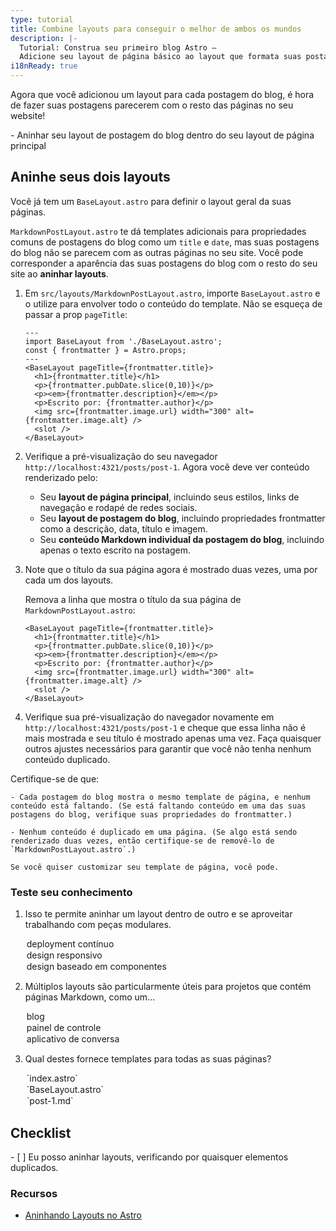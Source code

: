 ```yaml
---
type: tutorial
title: Combine layouts para conseguir o melhor de ambos os mundos
description: |-
  Tutorial: Construa seu primeiro blog Astro —
  Adicione seu layout de página básico ao layout que formata suas postagens do blog
i18nReady: true
---
```



Agora que você adicionou um layout para cada postagem do blog, é hora de fazer suas postagens parecerem com o resto das páginas no seu website!

<PreCheck>
  - Aninhar seu layout de postagem do blog dentro do seu layout de página principal
</PreCheck>

## Aninhe seus dois layouts

Você já tem um `BaseLayout.astro` para definir o layout geral da suas páginas. 

`MarkdownPostLayout.astro` te dá templates adicionais para propriedades comuns de postagens do blog como um `title` e `date`, mas suas postagens do blog não se parecem com as outras páginas no seu site. Você pode corresponder a aparência das suas postagens do blog com o resto do seu site ao **aninhar layouts**.


1. Em `src/layouts/MarkdownPostLayout.astro`, importe `BaseLayout.astro` e o utilize para envolver todo o conteúdo do template. Não se esqueça de passar a prop `pageTitle`:

    ```astro title="src/layouts/MarkdownPostLayout.astro" ins={2,5,12}
    ---
    import BaseLayout from './BaseLayout.astro';
    const { frontmatter } = Astro.props;
    ---
    <BaseLayout pageTitle={frontmatter.title}>
      <h1>{frontmatter.title}</h1>
      <p>{frontmatter.pubDate.slice(0,10)}</p>
      <p><em>{frontmatter.description}</em></p>
      <p>Escrito por: {frontmatter.author}</p>
      <img src={frontmatter.image.url} width="300" alt={frontmatter.image.alt} />
      <slot />
    </BaseLayout>
    ```

2. Verifique a pré-visualização do seu navegador `http://localhost:4321/posts/post-1`. Agora você deve ver conteúdo renderizado pelo:

    - Seu **layout de página principal**, incluindo seus estilos, links de navegação e rodapé de redes sociais.
    - Seu **layout de postagem do blog**, incluindo propriedades frontmatter como a descrição, data, título e imagem.
    - Seu **conteúdo Markdown individual da postagem do blog**, incluindo apenas o texto escrito na postagem.

3. Note que o título da sua página agora é mostrado duas vezes, uma por cada um dos layouts.

    Remova a linha que mostra o título da sua página de `MarkdownPostLayout.astro`:

    ```astro title="src/layouts/MarkdownPostLayout.astro" del={2}
    <BaseLayout pageTitle={frontmatter.title}>
      <h1>{frontmatter.title}</h1>
      <p>{frontmatter.pubDate.slice(0,10)}</p>
      <p><em>{frontmatter.description}</em></p>
      <p>Escrito por: {frontmatter.author}</p>
      <img src={frontmatter.image.url} width="300" alt={frontmatter.image.alt} />
      <slot />
    </BaseLayout>
    ```

4. Verifique sua pré-visualização do navegador novamente em `http://localhost:4321/posts/post-1` e cheque que essa linha não é mais mostrada e seu título é mostrado apenas uma vez. Faça quaisquer outros ajustes necessários para garantir que você não tenha nenhum conteúdo duplicado.


  Certifique-se de que:

    - Cada postagem do blog mostra o mesmo template de página, e nenhum conteúdo está faltando. (Se está faltando conteúdo em uma das suas postagens do blog, verifique suas propriedades do frontmatter.)

    - Nenhum conteúdo é duplicado em uma página. (Se algo está sendo renderizado duas vezes, então certifique-se de removê-lo de `MarkdownPostLayout.astro`.)

    Se você quiser customizar seu template de página, você pode.




<Box icon="question-mark">

### Teste seu conhecimento

1. Isso te permite aninhar um layout dentro de outro e se aproveitar trabalhando com peças modulares.

    <MultipleChoice>
      <Option>
        deployment contínuo
      </Option>
      <Option>
        design responsivo
      </Option>
      <Option isCorrect>
        design baseado em componentes
      </Option>
    </MultipleChoice>

2. Múltiplos layouts são particularmente úteis para projetos que contém páginas Markdown, como um...

    <MultipleChoice>
      <Option isCorrect>
        blog
      </Option>
      <Option>
        painel de controle
      </Option>
      <Option>
        aplicativo de conversa
      </Option>
    </MultipleChoice>

3. Qual destes fornece templates para todas as suas páginas?

    <MultipleChoice>
      <Option>
        `index.astro`
      </Option>
      <Option isCorrect>
        `BaseLayout.astro`
      </Option>
      <Option>
        `post-1.md`
      </Option>
    </MultipleChoice>
</Box>

<Box icon="check-list">

## Checklist

<Checklist>
- [ ] Eu posso aninhar layouts, verificando por quaisquer elementos duplicados.
</Checklist>
</Box>

### Recursos

- [Aninhando Layouts no Astro](/pt-br/basics/layouts/#aninhando-layouts)
